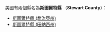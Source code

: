 美國有兩個縣名為'''斯圖爾特縣''' （'''Stewart County'''）：
* [[斯圖爾特縣_(喬治亞州)|斯圖爾特縣 (喬治亞州)]]
* [[斯圖爾特縣_(田納西州)|斯圖爾特縣 (田納西州)]]
{{disambig|S斯圖爾特縣|Cat=五字县名消歧义}}